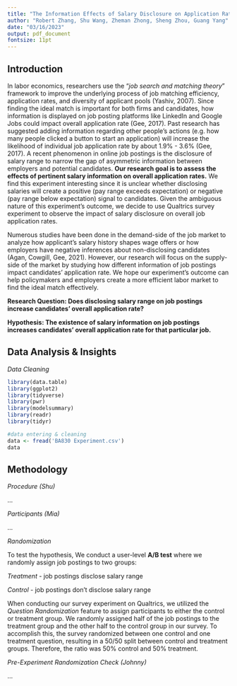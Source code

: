 ```yaml
---
title: "The Information Effects of Salary Disclosure on Application Rates During Job Postings"
author: "Robert Zhang, Shu Wang, Zheman Zhong, Sheng Zhou, Guang Yang"
date: "03/16/2023"
output: pdf_document
fontsize: 11pt
---
```


## Introduction

In labor economics, researchers use the "*job search and matching theory*" framework to improve the underlying process of job matching efficiency, application rates, and diversity of applicant pools (Yashiv, 2007). Since finding the ideal match is important for both firms and candidates, how information is displayed on job posting platforms like LinkedIn and Google Jobs could impact overall application rate (Gee, 2017). Past research has suggested adding information regarding other people's actions (e.g. how many people clicked a button to start an application) will increase the likelihood of individual job application rate by about 1.9% - 3.6% (Gee, 2017). A recent phenomenon in online job postings is the disclosure of salary range to narrow the gap of asymmetric information between employers and potential candidates. **Our research goal is to assess the effects of pertinent salary information on overall application rates.** We find this experiment interesting since it is unclear whether disclosing salaries will create a positive (pay range exceeds expectation) or negative (pay range below expectation) signal to candidates. Given the ambiguous nature of this experiment's outcome, we decide to use Qualtrics survey experiment to observe the impact of salary disclosure on overall job application rates.

Numerous studies have been done in the demand-side of the job market to analyze how applicant's salary history shapes wage offers or how employers have negative inferences about non-disclosing candidates (Agan, Cowgill, Gee, 2021). However, our research will focus on the supply-side of the market by studying how different information of job postings impact candidates' application rate. We hope our experiment's outcome can help policymakers and employers create a more efficient labor market to find the ideal match effectively.

**Research Question: Does disclosing salary range on job postings increase candidates' overall application rate?**

**Hypothesis: The existence of salary information on job postings increases candidates' overall application rate for that particular job.**

## Data Analysis & Insights

*Data Cleaning*

```r
library(data.table) 
library(ggplot2) 
library(tidyverse) 
library(pwr)
library(modelsummary)
library(readr) 
library(tidyr)

#data entering & cleaning
data <- fread('BA830 Experiment.csv')
data
```

## **Methodology**

*Procedure (Shu)*

...

*Participants (Mia)*

...

*Randomization*

To test the hypothesis, We conduct a user-level **A/B test** where we randomly assign job postings to two groups:

*Treatment* - job postings disclose salary range

*Control* - job postings don't disclose salary range

When conducting our survey experiment on Qualtrics, we utilized the *Question Randomization* feature to assign participants to either the control or treatment group. We randomly assigned half of the job postings to the treatment group and the other half to the control group in our survey. To accomplish this, the survey randomized between one control and one treatment question, resulting in a 50/50 split between control and treatment groups. Therefore, the ratio was 50% control and 50% treatment.

*Pre-Experiment Randomization Check (Johnny)*

...
